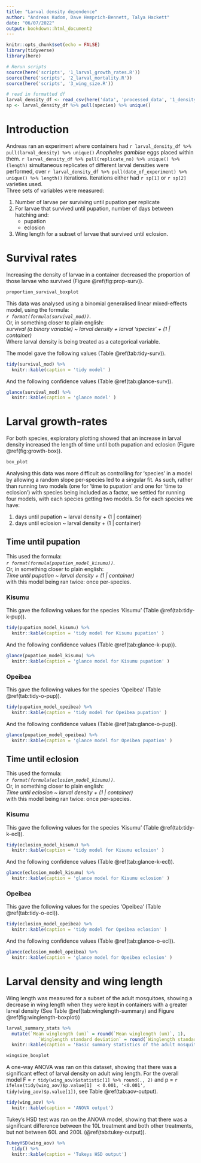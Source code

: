 ```yaml
---
title: "Larval density dependence"
author: "Andreas Kudom, Dave Hemprich-Bennett, Talya Hackett"
date: "06/07/2022"
output: bookdown::html_document2
---
```


```r
knitr::opts_chunk$set(echo = FALSE)
library(tidyverse)
library(here)

# Rerun scripts
source(here('scripts', '1_larval_growth_rates.R'))
source(here('scripts', '2_larval_mortality.R'))
source(here('scripts', '3_wing_size.R'))

# read in formatted df
larval_density_df <- read_csv(here('data', 'processed_data', '1_density_and_growth.csv')) 
sp <- larval_density_df %>% pull(species) %>% unique()
```

# Introduction

Andreas ran an experiment where containers had `r larval_density_df %>% pull(larval_density) %>% unique()` *Anopheles gambiae* eggs placed within them. 
`r larval_density_df %>% pull(replicate_no) %>% unique() %>% (length)` simultaneous replicates of different larval densities were performed, over `r larval_density_df %>% pull(date_of_experiment) %>% unique() %>% length()` iterations. 
Iterations either had `r sp[1]` or `r sp[2]` varieties used.  
Three sets of variables were measured:  

1. Number of larvae per surviving until pupation per replicate
2. For larvae that survived until pupation, number of days between hatching and:
    + pupation
    + eclosion
3. Wing length for a subset of larvae that survived until eclosion.


# Survival rates

Increasing the density of larvae in a container decreased the proportion of those larvae who survived (Figure \@ref(fig:prop-surv)).

```r
proportion_survival_boxplot
```



This data was analysed using a binomial generalised linear mixed-effects model, using the formula:   
*`r format(formula(survival_mod))`*.  
Or, in something closer to plain english:  
*survival (a binary variable) ~ larval density + larval 'species' + (1 | container)*  
Where larval density is being treated as a categorical variable.  

The model gave the following values (Table \@ref(tab:tidy-surv)).  
```r
tidy(survival_mod) %>%
  knitr::kable(caption = 'tidy model' )
```

And the following confidence values (Table \@ref(tab:glance-surv)).

```r
glance(survival_mod) %>%
  knitr::kable(caption = 'glance model' )
```




# Larval growth-rates
For both species, exploratory plotting showed that an increase in larval density increased the length of time until both pupation and eclosion (Figure \@ref(fig:growth-box)).  <br>
```r
box_plot
```

Analysing this data was more difficult as controlling for 'species' in a model by allowing a random slope per-species led to a singular fit. As such, rather than running two models (one for 'time to pupation' and one for 'time to eclosion') with species being included as a factor, we settled for running four models, with each species getting two models. So for each species we have:  

1. days until pupation ~ larval density + (1 | container)
2. days until eclosion ~ larval density + (1 | container)

## Time until pupation  
This used the formula:   
*`r format(formula(pupation_model_kisumu))`*.  
Or, in something closer to plain english:  
*Time until pupation ~ larval density + (1 | container)*  
with this model being ran twice: once per-species.  

### Kisumu

This gave the following values for the species 'Kisumu' (Table \@ref(tab:tidy-k-pup)).  
```r
tidy(pupation_model_kisumu) %>%
  knitr::kable(caption = 'tidy model for Kisumu pupation' )
```

And the following confidence values (Table \@ref(tab:glance-k-pup)).

```r
glance(pupation_model_kisumu) %>%
  knitr::kable(caption = 'glance model for Kisumu pupation' )
```


### Opeibea

This gave the following values for the species 'Opeibea' (Table \@ref(tab:tidy-o-pup)).  
```r
tidy(pupation_model_opeibea) %>%
  knitr::kable(caption = 'tidy model for Opeibea pupation' )
```

And the following confidence values (Table \@ref(tab:glance-o-pup)).

```r
glance(pupation_model_opeibea) %>%
  knitr::kable(caption = 'glance model for Opeibea pupation' )
```


## Time until eclosion  
This used the formula:   
*`r format(formula(eclosion_model_kisumu))`*.  
Or, in something closer to plain english:  
*Time until eclosion ~ larval density + (1 | container)*  
with this model being ran twice: once per-species.  

### Kisumu

This gave the following values for the species 'Kisumu' (Table \@ref(tab:tidy-k-ecl)).  
```r
tidy(eclosion_model_kisumu) %>%
  knitr::kable(caption = 'tidy model for Kisumu eclosion' )
```

And the following confidence values (Table \@ref(tab:glance-k-ecl)).

```r
glance(eclosion_model_kisumu) %>%
  knitr::kable(caption = 'glance model for Kisumu eclosion' )
```


### Opeibea

This gave the following values for the species 'Opeibea' (Table \@ref(tab:tidy-o-ecl)).  
```r
tidy(eclosion_model_opeibea) %>%
  knitr::kable(caption = 'tidy model for Opeibea eclosion' )
```

And the following confidence values (Table \@ref(tab:glance-o-ecl)).

```r
glance(eclosion_model_opeibea) %>%
  knitr::kable(caption = 'glance model for Opeibea eclosion' )
```


# Larval density and wing length

Wing length was measured for a subset of the adult mosquitoes, showing a decrease in wing length when they were kept in containers with a greater larval density (See Table \@ref(tab:winglength-summary) and Figure \@ref(fig:winglength-boxplot))

```r
larval_summary_stats %>%
  mutate(`Mean winglength (um)` = round(`Mean winglength (um)`, 1),
            `Winglength standard deviation` = round(`Winglength standard deviation`, 1)) %>%
  knitr::kable(caption = 'Basic summary statistics of the adult mosquito wing lengths. Mean and s.d. shown rounded to 1 decimal place.')
```

```r
wingsize_boxplot
```

A one-way ANOVA was ran on this dataset, showing that there was a significant effect of larval density on adult wing length. For the overall model F =  `r tidy(wing_aov)$statistic[1] %>% round(., 2)` and p = `r ifelse(tidy(wing_aov)$p.value[1]  < 0.001, '<0.001', tidy(wing_aov)$p.value[1])`,  see Table \@ref(tab:aov-output). 

```r
tidy(wing_aov) %>%
  knitr::kable(caption = 'ANOVA output')
```
Tukey's HSD test was ran on the ANOVA model, showing that there was a significant difference between the 10L treatment and both other treatments, but not between 60L and 200L (\@ref(tab:tukey-output)).
```r
TukeyHSD(wing_aov) %>%
  tidy() %>%
  knitr::kable(caption = 'Tukeys HSD output')
```

